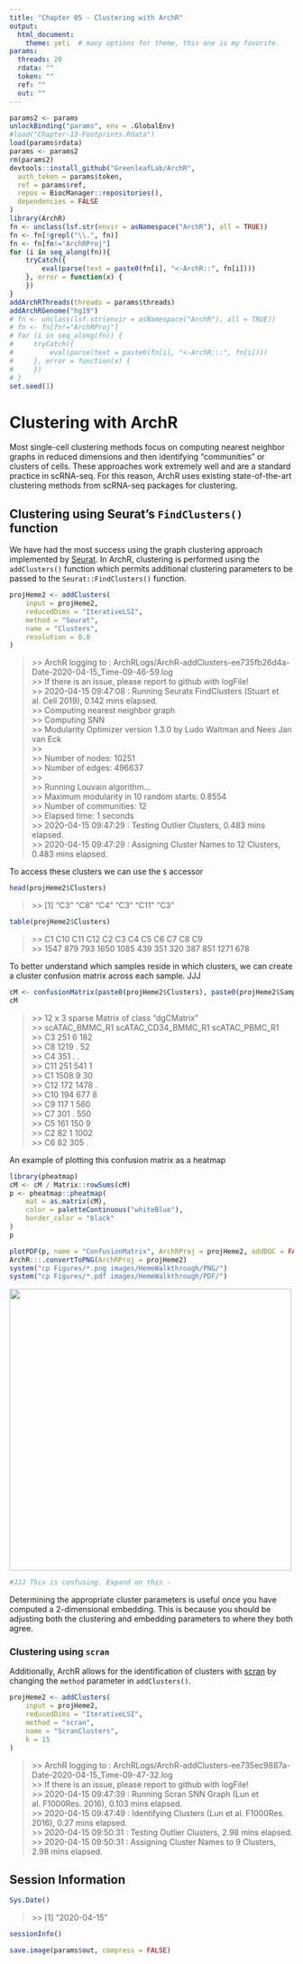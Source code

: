 ```yaml
---
title: "Chapter 05 - Clustering with ArchR"
output:
  html_document:
    theme: yeti  # many options for theme, this one is my favorite.
params:
  threads: 20
  rdata: ""
  token: ""
  ref: ""
  out: ""
---
```


```r
params2 <- params
unlockBinding("params", env = .GlobalEnv)
#load("Chapter-13-Footprints.Rdata")
load(params$rdata)
params <- params2
rm(params2)
devtools::install_github("GreenleafLab/ArchR", 
  auth_token = params$token, 
  ref = params$ref,
  repos = BiocManager::repositories(),
  dependencies = FALSE
)
library(ArchR)
fn <- unclass(lsf.str(envir = asNamespace("ArchR"), all = TRUE))
fn <- fn[!grepl("\\.", fn)]
fn <- fn[fn!="ArchRProj"]
for (i in seq_along(fn)){
    tryCatch({
        eval(parse(text = paste0(fn[i], "<-ArchR::", fn[i])))
    }, error = function(x) {
    })
}
addArchRThreads(threads = params$threads)
addArchRGenome("hg19")
# fn <- unclass(lsf.str(envir = asNamespace("ArchR"), all = TRUE))
# fn <- fn[fn!="ArchRProj"]
# for (i in seq_along(fn)) {
#     tryCatch({
#         eval(parse(text = paste0(fn[i], "<-ArchR:::", fn[i])))
#     }, error = function(x) {
#     })
# }
set.seed(1)
```

# Clustering with ArchR

Most single-cell clustering methods focus on computing nearest neighbor graphs in reduced dimensions and then identifying "communities" or clusters of cells. These approaches work extremely well and are a standard practice in scRNA-seq. For this reason, ArchR uses existing state-of-the-art clustering methods from scRNA-seq packages for clustering.

## Clustering using Seurat's `FindClusters()` function

We have had the most success using the graph clustering approach implemented by [Seurat](https://github.com/satijalab/seurat). In ArchR, clustering is performed using the `addClusters()` function which permits additional clustering parameters to be passed to the `Seurat::FindClusters()` function.

```r
projHeme2 <- addClusters(
	input = projHeme2,
    reducedDims = "IterativeLSI",
    method = "Seurat",
    name = "Clusters",
    resolution = 0.8
)
```
>\>\> ArchR logging to : ArchRLogs/ArchR-addClusters-ee735fb26d4a-Date-2020-04-15_Time-09-46-59.log  
>\>\> If there is an issue, please report to github with logFile!  
>\>\> 2020-04-15 09:47:08 : Running Seurats FindClusters (Stuart et al. Cell 2019), 0.142 mins elapsed.  
>\>\> Computing nearest neighbor graph  
>\>\> Computing SNN  
>\>\> Modularity Optimizer version 1.3.0 by Ludo Waltman and Nees Jan van Eck  
>\>\>   
>\>\> Number of nodes: 10251  
>\>\> Number of edges: 496637  
>\>\>   
>\>\> Running Louvain algorithm...  
>\>\> Maximum modularity in 10 random starts: 0.8554  
>\>\> Number of communities: 12  
>\>\> Elapsed time: 1 seconds  
>\>\> 2020-04-15 09:47:29 : Testing Outlier Clusters, 0.483 mins elapsed.  
>\>\> 2020-04-15 09:47:29 : Assigning Cluster Names to 12 Clusters, 0.483 mins elapsed.  

To access these clusters we can use the `$` accessor

```r
head(projHeme2$Clusters)
```
>\>\> [1] "C3"  "C8"  "C4"  "C3"  "C11" "C3"  
```r
table(projHeme2$Clusters)
```
>\>\>   C1  C10  C11  C12   C2   C3   C4   C5   C6   C7   C8   C9  
>\>\> 1547  879  793 1650 1085  439  351  320  387  851 1271  678  

To better understand which samples reside in which clusters, we can create a cluster confusion matrix across each sample. JJJ

```r
cM <- confusionMatrix(paste0(projHeme2$Clusters), paste0(projHeme2$Sample))
cM
```
>\>\> 12 x 3 sparse Matrix of class "dgCMatrix"  
>\>\>     scATAC_BMMC_R1 scATAC_CD34_BMMC_R1 scATAC_PBMC_R1  
>\>\> C3             251                   6            182  
>\>\> C8            1219                   .             52  
>\>\> C4             351                   .              .  
>\>\> C11            251                 541              1  
>\>\> C1            1508                   9             30  
>\>\> C12            172                1478              .  
>\>\> C10            194                 677              8  
>\>\> C9             117                   1            560  
>\>\> C7             301                   .            550  
>\>\> C5             161                 150              9  
>\>\> C2              82                   1           1002  
>\>\> C6              82                 305              .  

An example of plotting this confusion matrix as a heatmap

```r
library(pheatmap)
cM <- cM / Matrix::rowSums(cM)
p <- pheatmap::pheatmap(
    mat = as.matrix(cM), 
    color = paletteContinuous("whiteBlue"), 
    border_color = "black"
)
p
```

```r
plotPDF(p, name = "ConfusionMatrix", ArchRProj = projHeme2, addDOC = FALSE)
ArchR:::.convertToPNG(ArchRProj = projHeme2)
system("cp Figures/*.png images/HemeWalkthrough/PNG/")
system("cp Figures/*.pdf images/HemeWalkthrough/PDF/")
```

![](images/HemeWalkthrough/PNG/ConfusionMatrix_1.png){width=500 height=500}

```r
#JJJ This is confusing. Expand on this - 
```
Determining the appropriate cluster parameters is useful once you have computed a 2-dimensional embedding. This is because you should be adjusting both the clustering and embedding parameters to where they both agree. 

### Clustering using `scran`

Additionally, ArchR allows for the identification of clusters with [scran](https://bioconductor.org/packages/release/bioc/html/scran.html) by changing the `method` parameter in `addClusters()`.

```r
projHeme2 <- addClusters(
    input = projHeme2,
    reducedDims = "IterativeLSI",
    method = "scran",
    name = "ScranClusters",
    k = 15
)
```
>\>\> ArchR logging to : ArchRLogs/ArchR-addClusters-ee735ec9887a-Date-2020-04-15_Time-09-47-32.log  
>\>\> If there is an issue, please report to github with logFile!  
>\>\> 2020-04-15 09:47:39 : Running Scran SNN Graph (Lun et al. F1000Res. 2016), 0.103 mins elapsed.  
>\>\> 2020-04-15 09:47:49 : Identifying Clusters (Lun et al. F1000Res. 2016), 0.27 mins elapsed.  
>\>\> 2020-04-15 09:50:31 : Testing Outlier Clusters, 2.98 mins elapsed.  
>\>\> 2020-04-15 09:50:31 : Assigning Cluster Names to 9 Clusters, 2.98 mins elapsed.  

## Session Information  

```r
Sys.Date()
```
>\>\> [1] "2020-04-15"

```r
sessionInfo()
```

```r
save.image(params$out, compress = FALSE)
```